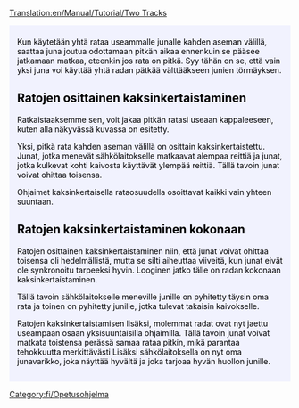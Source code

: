 [[Translation:en/Manual/Tutorial/Two Tracks]]

{{en/Tabs|2|2
|fi/Manual/Tutorial/Opetusohjelma/Kaksi asemalaituria|1. Kaksi asemalaituria<!--
-->|en/Opetusohjelma/Kaksi rataa|2. Kaksi rataa}}
<div style="padding:.5em 1em 1em 1em; border-top:none; background-color:#f1f2fe; color:#000;">
{{fi/Tutorial}}
Kun käytetään yhtä rataa useammalle junalle kahden aseman välillä, saattaa juna joutua odottamaan pitkän aikaa ennenkuin se pääsee jatkamaan matkaa, eteenkin jos rata on pitkä. Syy tähän on se, että vain yksi juna voi käyttää yhtä radan pätkää välttääkseen junien törmäyksen.

==Ratojen osittainen kaksinkertaistaminen==
Ratkaistaaksemme sen, voit jakaa pitkän ratasi useaan kappaleeseen, kuten alla näkyvässä kuvassa on esitetty.
{{en/Phototable|[[File:en/PartlyDoubleTracks.png|400px]]|Ratojen osittainen kaksinkertaistaminen|none}}

Yksi, pitkä rata kahden aseman välillä on osittain kaksinkertaistettu. Junat, jotka menevät sähkölaitokselle matkaavat alempaa reittiä ja junat, jotka kulkevat kohti kaivosta käyttävät ylempää reittiä. Tällä tavoin junat voivat ohittaa toisensa.

Ohjaimet kaksinkertaisella rataosuudella osoittavat kaikki vain yhteen suuntaan.

==Ratojen kaksinkertaistaminen kokonaan==
Ratojen osittainen kaksinkertaistaminen niin, että junat voivat ohittaa toisensa oli hedelmällistä, mutta se silti aiheuttaa viiveitä, kun junat eivät ole synkronoitu tarpeeksi hyvin. Looginen jatko tälle on radan kokonaan kaksinkertaistaminen.
{{en/Phototable|[[File:en/FullyDoubleTracks.png|400px]]|Radan kaksinkertaistaiminen kokonaan.|none}}

Tällä tavoin sähkölaitokselle meneville junille on pyhitetty täysin oma rata ja toinen on pyhitetty junille, jotka tulevat takaisin kaivokselle.

Ratojen kaksinkertaistamisen lisäksi, molemmat radat ovat nyt jaettu useampaan osaan yksisuuntaisilla ohjaimilla. Tällä tavoin junat voivat matkata toistensa perässä samaa rataa pitkin, mikä parantaa tehokkuutta merkittävästi Lisäksi sähkölaitoksella on nyt oma junavarikko, joka näyttää hyvältä ja joka tarjoaa hyvän huollon junille.

</div>
[[Category:fi/Opetusohjelma]]